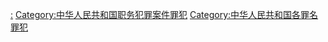 {{Catmore|贪污罪}}

[[Category:中华人民共和国贪污案|:]]
[[Category:中华人民共和国职务犯罪案件罪犯|Category:中华人民共和国职务犯罪案件罪犯]]
[[Category:中华人民共和国各罪名罪犯|Category:中华人民共和国各罪名罪犯]]